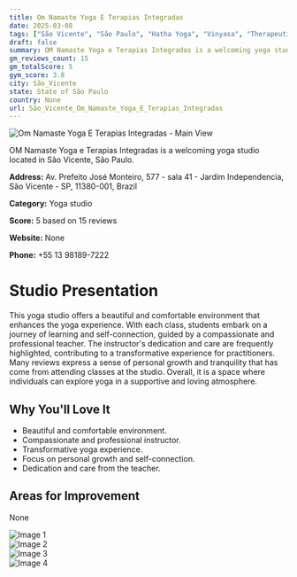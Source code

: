 ```yaml
---
title: Om Namaste Yoga E Terapias Integradas
date: 2025-03-08
tags: ["São Vicente", "São Paulo", "Hatha Yoga", "Vinyasa", "Therapeutic Yoga", "cozy", "welcoming", "São Vicente"]  
draft: false
summary: OM Namaste Yoga e Terapias Integradas is a welcoming yoga studio located in São Vicente, São Paulo.
gm_reviews_count: 15
gm_totalScore: 5
gym_score: 3.8
city: São_Vicente
state: State of São Paulo
country: None
url: São_Vicente_Om_Namaste_Yoga_E_Terapias_Integradas
---
```


<div className="aspect-[16/9] relative my-8">
  <img 
    src="https://lh5.googleusercontent.com/p/AF1QipNyfrsKq4wKIih64HLjDmXEQKmBcAvwqvpLX63U=w1920-h1080-k-no"
    alt="Om Namaste Yoga E Terapias Integradas - Main View"
    className="object-cover absolute inset-0 w-full h-full rounded-lg"
  />
</div>

OM Namaste Yoga e Terapias Integradas is a welcoming yoga studio located in São Vicente, São Paulo.

**Address:** Av. Prefeito José Monteiro, 577 - sala 41 - Jardim Independencia, São Vicente - SP, 11380-001, Brazil

**Category:** Yoga studio

**Score:** 5 based on 15 reviews

**Website:** None

**Phone:** +55 13 98189-7222

# Studio Presentation

This yoga studio offers a beautiful and comfortable environment that enhances the yoga experience. With each class, students embark on a journey of learning and self-connection, guided by a compassionate and professional teacher. The instructor's dedication and care are frequently highlighted, contributing to a transformative experience for practitioners. Many reviews express a sense of personal growth and tranquility that has come from attending classes at the studio. Overall, it is a space where individuals can explore yoga in a supportive and loving atmosphere.



## Why You'll Love It

- Beautiful and comfortable environment.
- Compassionate and professional instructor.
- Transformative yoga experience.
- Focus on personal growth and self-connection.
- Dedication and care from the teacher.

## Areas for Improvement

None

<div className="grid grid-cols-1 xl:grid-cols-2 gap-4 my-8">
<div className="aspect-[4/3] relative"><img src="https://lh3.googleusercontent.com/p/AF1QipOfTUVWryscDwDD4fMeW0HhnNthewfRVjJ9f0FK=w1920-h1080-k-no" alt="Image 1" className="object-cover absolute inset-0 w-full h-full rounded-lg" /></div>
<div className="aspect-[4/3] relative"><img src="https://lh3.googleusercontent.com/p/AF1QipN1OkXuTXCzkPxwf3-qTYyH3kO9cQ1GqYkeRNIA=w1920-h1080-k-no" alt="Image 2" className="object-cover absolute inset-0 w-full h-full rounded-lg" /></div>
<div className="aspect-[4/3] relative"><img src="https://lh5.googleusercontent.com/p/AF1QipPBFjMuyExGBocN6MVI1wa0QDbTfNQf_bSMG7-q=w1920-h1080-k-no" alt="Image 3" className="object-cover absolute inset-0 w-full h-full rounded-lg" /></div>
<div className="aspect-[4/3] relative"><img src="https://lh5.googleusercontent.com/p/AF1QipNGV-FiEbovLm0y-GEHAnJ81gXNRVQvkEuI9_iP=w1920-h1080-k-no" alt="Image 4" className="object-cover absolute inset-0 w-full h-full rounded-lg" /></div>
</div>